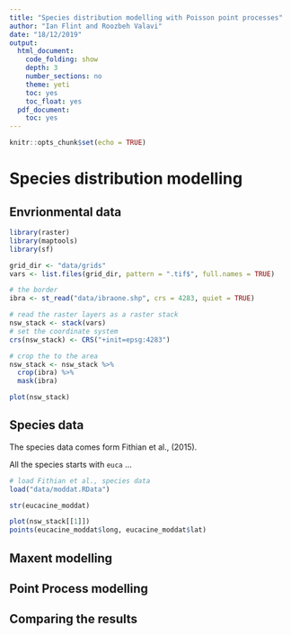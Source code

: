 ```yaml
---
title: "Species distribution modelling with Poisson point processes"
author: "Ian Flint and Roozbeh Valavi"
date: "18/12/2019"
output:
  html_document:
    code_folding: show
    depth: 3
    number_sections: no
    theme: yeti
    toc: yes
    toc_float: yes
  pdf_document:
    toc: yes
---
```


```r
knitr::opts_chunk$set(echo = TRUE)
```

# Species distribution modelling


## Envrionmental data

```r
library(raster)
library(maptools)
library(sf)

grid_dir <- "data/grids"
vars <- list.files(grid_dir, pattern = ".tif$", full.names = TRUE)

# the border
ibra <- st_read("data/ibraone.shp", crs = 4283, quiet = TRUE)

# read the raster layers as a raster stack
nsw_stack <- stack(vars)
# set the coordinate system
crs(nsw_stack) <- CRS("+init=epsg:4283")

# crop the to the area
nsw_stack <- nsw_stack %>% 
  crop(ibra) %>% 
  mask(ibra)

plot(nsw_stack)


```

## Species data
The species data comes form Fithian et al., (2015).

All the species starts with `euca` ...

```r
# load Fithian et al., species data
load("data/moddat.RData")

str(eucacine_moddat)

plot(nsw_stack[[1]])
points(eucacine_moddat$long, eucacine_moddat$lat)
```


## Maxent modelling


## Point Process modelling


## Comparing the results


